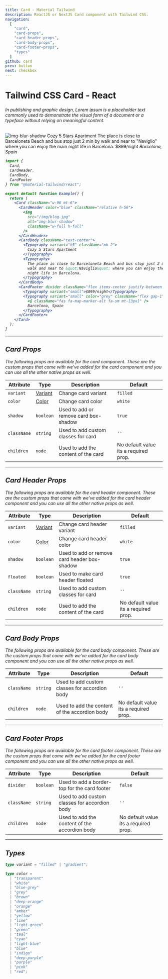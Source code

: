 ```yaml
---
title: Card - Material Tailwind
description: ReactJS or NextJS Card component with Tailwind CSS.
navigation:
  [
    "card",
    "card-props",
    "card-header-props",
    "card-body-props",
    "card-footer-props",
    "types"
  ]
github: card
prev: button
next: checkbox
---
```


# Tailwind CSS Card - React

###### In publishing and graphic design, Lorem ipsum is a placeholder text commonly used to demonstrate the visual form of a document or a typeface without relying on meaningful content.

<ComponentCard id="card">
  <Card className="w-96 mt-6">
    <CardHeader color="blue" className="relative h-56">
      <Image src="/img/blog.jpg" alt="img-blur-shadow" layout="fill" />
    </CardHeader>
    <CardBody className="text-center">
      <Typography variant="h5" color="blue-grey" className="mb-2">
        <span>Cozy 5 Stars Apartment</span>
      </Typography>
      <Typography>
        The place is close to Barceloneta Beach and bus stop just 2 min by walk
        and near to &quot;Naviglio&quot; where you can enjoy the main night life
        in Barcelona.
      </Typography>
    </CardBody>
    <CardFooter
      divider
      className="flex items-center justify-between py-3 -mt-4"
    >
      <Typography variant="small">$899/night</Typography>
      <Typography variant="small" color="grey" className="flex gap-1">
        <i className="fas fa-map-marker-alt fa-sm mt-[3px]" />
        <span>Barcelona, Spain</span>
      </Typography>
    </CardFooter>
  </Card>
</ComponentCard>

```jsx showLineNumbers
import {
  Card,
  CardHeader,
  CardBody,
  CardFooter
} from "@material-tailwind/react";

export default function Example() {
  return (
    <Card className="w-96 mt-6">
      <CardHeader color="blue" className="relative h-56">
        <img
          src="/img/blog.jpg"
          alt="img-blur-shadow"
          className="w-full h-full"
        />
      </CardHeader>
      <CardBody className="text-center">
        <Typography variant="h5" className="mb-2">
          Cozy 5 Stars Apartment
        </Typography>
        <Typography>
          The place is close to Barceloneta Beach and bus stop just 2 min by
          walk and near to &quot;Naviglio&quot; where you can enjoy the main
          night life in Barcelona.
        </Typography>
      </CardBody>
      <CardFooter divider className="flex items-center justify-between py-3">
        <Typography variant="small">$899/night</Typography>
        <Typography variant="small" color="grey" className="flex gap-1">
          <i className="fas fa-map-marker-alt fa-sm mt-[3px]" />
          Barcelona, Spain
        </Typography>
      </CardFooter>
    </Card>
  );
}
```

---

## Card Props

<span id="card-props" className="scroll-mt-48" />
The following props are available for the card component. These are the custom props
that come with we've added for the card component and you can use all the other native
props as well.

| Attribute   | Type                       | Description                           | Default                               |
| ----------- | -------------------------- | ------------------------------------- | ------------------------------------- |
| `variant`   | [Variant](#types)          | Change card variant                   | <Code small>filled</Code>             |
| `color`     | [Color](#types)            | Change card color                     | <Code small>white</Code>              |
| `shadow`    | <Code small>boolean</Code> | Used to add or remove card box-shadow | <Code small>true</Code>               |
| `className` | <Code small>string</Code>  | Used to add custom classes for card   | `''`                                  |
| `children`  | <Code small>node</Code>    | Used to add the content of the card   | No default value its a required prop. |

---

## Card Header Props

<span id="card-header-props" className="scroll-mt-48" />
The following props are available for the card header component. These are the custom
props that come with we've added for the card header component and you can use all
the other native props as well.

| Attribute   | Type                       | Description                                  | Default                               |
| ----------- | -------------------------- | -------------------------------------------- | ------------------------------------- |
| `variant`   | [Variant](#types)          | Change card header variant                   | <Code small>filled</Code>             |
| `color`     | [Color](#types)            | Change card header color                     | <Code small>white</Code>              |
| `shadow`    | <Code small>boolean</Code> | Used to add or remove card header box-shadow | <Code small>true</Code>               |
| `floated`   | <Code small>boolean</Code> | Used to make card header floated             | <Code small>true</Code>               |
| `className` | <Code small>string</Code>  | Used to add custom classes for card          | `''`                                  |
| `children`  | <Code small>node</Code>    | Used to add the content of the card          | No default value its a required prop. |

---

## Card Body Props

<span id="card-body-props" className="scroll-mt-48" />
The following props are available for the card body component. These are the custom
props that come with we've added for the card body component and you can use all
the other native props as well.

| Attribute   | Type                      | Description                                   | Default                               |
| ----------- | ------------------------- | --------------------------------------------- | ------------------------------------- |
| `className` | <Code small>string</Code> | Used to add custom classes for accordion body | `''`                                  |
| `children`  | <Code small>node</Code>   | Used to add the content of the accordion body | No default value its a required prop. |

---

## Card Footer Props

<span id="card-footer-props" className="scroll-mt-48" />
The following props are available for the card footer component. These are the custom
props that come with we've added for the card footer component and you can use all
the other native props as well.

| Attribute   | Type                       | Description                                   | Default                               |
| ----------- | -------------------------- | --------------------------------------------- | ------------------------------------- |
| `divider`   | <Code small>boolean</Code> | Used to add a border-top for the card footer  | <Code small>false</Code>              |
| `className` | <Code small>string</Code>  | Used to add custom classes for accordion body | `''`                                  |
| `children`  | <Code small>node</Code>    | Used to add the content of the accordion body | No default value its a required prop. |

---

## Types

<span id="types" className="scroll-mt-48" />

```ts
type variant = "filled" | "gradient";
```

```ts
type color =
  | "transparent"
  | "white"
  | "blue-grey"
  | "grey"
  | "brown"
  | "deep-orange"
  | "orange"
  | "amber"
  | "yellow"
  | "lime"
  | "light-green"
  | "green"
  | "teal"
  | "cyan"
  | "light-blue"
  | "blue"
  | "indigo"
  | "deep-purple"
  | "purple"
  | "pink"
  | "red";
```
